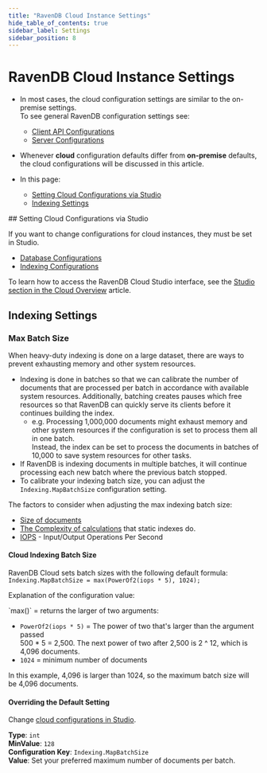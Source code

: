 ```yaml
---
title: "RavenDB Cloud Instance Settings"
hide_table_of_contents: true
sidebar_label: Settings
sidebar_position: 8
---
```



# RavenDB Cloud Instance Settings
<Admonition type="note" title="Note">

* In most cases, the cloud configuration settings are similar to the on-premise settings.  
  To see general RavenDB configuration settings see: 
   * [Client API Configurations](../7.1/client-api/configuration/conventions) 
   * [Server Configurations](../7.1/server/configuration/configuration-options) 

* Whenever **cloud** configuration defaults differ from **on-premise** defaults, 
  the cloud configurations will be discussed in this article.

* In this page:  
   * [Setting Cloud Configurations via Studio](../cloud/cloud-settings.mdx#setting-cloud-configurations-via-studio)
   * [Indexing Settings](../cloud/cloud-settings.mdx#indexing-settings)

</Admonition>
## Setting Cloud Configurations via Studio

If you want to change configurations for cloud instances, they must be set in Studio. 

* [Database Configurations](../7.1/studio/database/settings/database-settings)
* [Indexing Configurations](../7.1/studio/database/indexes/create-map-index#configuration)

To learn how to access the RavenDB Cloud Studio interface, see the [Studio section in the Cloud Overview](../cloud/cloud-overview.mdx#ravendb-studio---graphic-user-interface) article.



## Indexing Settings

### Max Batch Size

When heavy-duty indexing is done on a large dataset, there are ways to prevent exhausting memory and other system resources. 

* Indexing is done in batches so that we can calibrate the number of documents that are processed per batch
  in accordance with available system resources. 
  Additionally, batching creates pauses which free resources so that RavenDB can quickly serve its clients 
  before it continues building the index.
   * e.g. Processing 1,000,000 documents might exhaust memory and other system resources 
     if the configuration is set to process them all in one batch.  
     Instead, the index can be set to process the documents in batches of 10,000 to save system resources for other tasks. 
* If RavenDB is indexing documents in multiple batches, it will continue processing each new batch where the previous batch stopped.  
* To calibrate your indexing batch size, you can adjust the `Indexing.MapBatchSize` configuration setting.  

The factors to consider when adjusting the max indexing batch size:

* [Size of documents](https://ravendb.net/articles/dealing-with-large-documents-100-mb#:~:text=RavenDB%20can%20handle%20large%20documents,isn't%20a%20practical%20one.)
* [The Complexity of calculations](../7.1/studio/database/indexes/indexing-performance#common-indexing-issues) that static indexes do.
* [IOPS](../cloud/cloud-scaling.mdx#change-storage) - Input/Output Operations Per Second
#### Cloud Indexing Batch Size 

RavenDB Cloud sets batch sizes with the following default formula:  
  `Indexing.MapBatchSize = max(PowerOf2(iops * 5), 1024);`  

Explanation of the configuration value:

<Admonition type="note" title="In an instance with IOPS of 500" id="in-an-instance-with-iops-of-500" href="#in-an-instance-with-iops-of-500">
`max()` = returns the larger of two arguments:  

* `PowerOf2(iops * 5)` = The power of two that's larger than the argument passed  
  500 * 5 = 2,500. The next power of two after 2,500 is 2 ^ 12, which is 4,096 documents.  
* `1024` = minimum number of documents  

In this example, 4,096 is larger than 1024, so the maximum batch size will be 4,096 documents.
</Admonition>
#### Overriding the Default Setting

Change [cloud configurations in Studio](../7.1/studio/database/indexes/create-map-index#configuration).

**Type**: `int`  
**MinValue**: `128`  
**Configuration Key**: `Indexing.MapBatchSize`  
**Value**: Set your preferred maximum number of documents per batch.   




